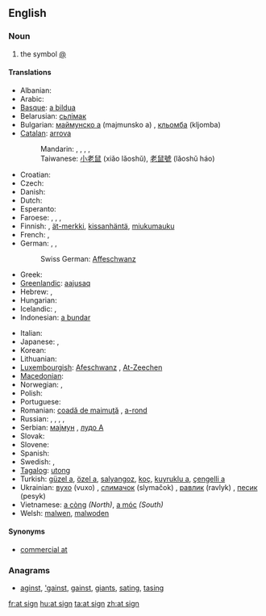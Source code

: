 ==English==

===Noun===
{{en-noun|sg=[[at]] [[sign]]}}

# the symbol [[@]]

====Translations====
{{trans-top|the symbol @}}
* Albanian: {{t|sq|në-shenjë|xs=Albanian}}
* Arabic: {{t-|ar|آت|tr='aat}}
* [[Basque]]: [[a bildua]]
* Belarusian: [[сьлімак]] {{m}}
* Bulgarian: [[маймунско а]] (majmunsko a) {{n}}, [[кльомба]] (kljomba) {{f}}
* [[Catalan]]: [[arrova]] {{f}}
*: Mandarin: {{t|cmn|圈 a|tr=quān ēi|sc=Hani}},  {{t|cmn|花 a|tr=huā ēi|sc=Hani}},  {{qualifier|Taiwan}} {{t|cmn|小老鼠|tr=xiǎo lǎoshǔ|sc=Hani}},  {{t|cmn|老鼠號|sc=Hani}},  {{t|cmn|老鼠号|tr=lǎoshǔ-hào|sc=Hani}}
*: Taiwanese: [[小老鼠]] (xiǎo lǎoshǔ), [[老鼠號]] (lǎoshǔ háo)
* Croatian: {{t-|hr|manki}}
* Czech: {{t-|cs|zavináč|m}}
* Danish: {{t|da|snabel-a}}
* Dutch: {{t+|nl|apenstaartje|n}}
* Esperanto: {{t-|eo|heliko|xs=Esperanto}}
* Faroese: {{t|fo|kurla}}, {{t|fo|hjá}}, {{t|fo|tranta}}, {{t|fo|snápila}}
* Finnish: {{t-|fi|at-merkki}}, [[ät-merkki]], [[kissanhäntä]], [[miukumauku]]
* French: {{t+|fr|arobase|f}}, {{qualifier|rare}} {{t+|fr|arrobe|f}}
* German: {{t+|de|Klammeraffe|f}}, {{t|de|at-Zeichen|n}}, {{t|de|at}}
*: Swiss German: [[Affeschwanz]] {{m}}
* Greek: {{t+|el|παπάκι|n|tr=papáki}}
* [[Greenlandic]]: [[aajusaq]]
* Hebrew: {{t|he|שטרודל|m|tr=shtrudel}}, {{t+|he|כרוכית|m|tr=krukhit}}
* Hungarian: {{t+|hu|kukac}}
* Icelandic: {{t|is|at merkið}}, {{t|is|hjá}}
* Indonesian: [[a bundar]]
{{trans-mid}}
* Italian: {{t+|it|chiocciola}}
* Japanese: {{t|ja|アットマーク|tr=attomāku}}, {{t|ja|ナルト|tr=naruto}}
* Korean: {{t|ko|골뱅이|tr=golbaeng-i|sc=Hang}}
* Lithuanian: {{t-|lt|eta|xs=Lithuanian}}
* [[Luxembourgish]]: [[Afeschwanz]] {{m}}, [[At-Zeechen]]
* [[Macedonian]]: {{t-|mk|мајмунче|n|tr=májmunče}}
* Norwegian: {{t|no|krøllalfa}}, {{t|no|alfakrøll}}
* Polish: {{t+|pl|małpa|f}}
* Portuguese: {{t+|pt|arroba|f}}
* Romanian: [[coadă de maimuţă]] {{f}}, [[a-rond]]
* Russian: {{qualifier|official}} {{t|ru|коммерческое "at"|n|tr=kommérčeskoje "et"}},  {{t+|ru|собака|f|tr=sobáka}},  {{t|ru|собачка|f|tr=sobáčka}},  {{t+|ru|эт|n|tr=et}},
* Serbian: [[мајмун]] {{m}}, [[лудо А]]
* Slovak: {{t-|sk|zavináč|m}}
* Slovene: {{t-|sl|afna|f}}
* Spanish: {{t+|es|arroba|f}}
* Swedish: {{t+|sv|snabel-a|n}}, {{t+|sv|kanelbulle|c}}
* [[Tagalog]]: [[utong]]
* Turkish: [[güzel a]], [[özel a]], [[salyangoz]], [[koç]], [[kuyruklu a]], [[çengelli a]]
* Ukrainian: [[вухо]] (vuxo) {{n}}, [[слимачок]] (slymačok) {{m}}, [[равлик]] (ravlyk) {{m}}, [[песик]] (pesyk) {{m}}
* Vietnamese: [[a còng]] ''(North)'', [[a móc]] ''(South)''
* Welsh: [[malwen]], [[malwoden]]
{{trans-bottom}}

====Synonyms====
* [[commercial at]]

===Anagrams===
* [[aginst#English|aginst]], [['gainst#English|'gainst]], [[gainst#English|gainst]], [[giants#English|giants]], [[sating#English|sating]], [[tasing#English|tasing]]

[[fr:at sign]]
[[hu:at sign]]
[[ta:at sign]]
[[zh:at sign]]